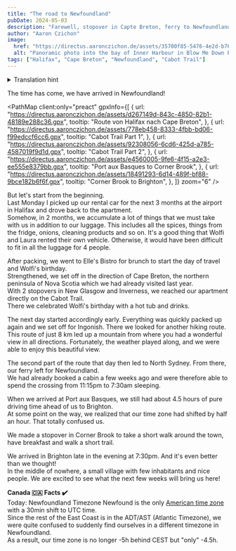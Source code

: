 ```yaml
---
title: "The road to Newfoundland"
pubDate: 2024-05-03
description: "Farewell, stopover in Capte Breton, ferry to Newfoundland and arrival in Brighton. We experienced a lot."
author: "Aaron Czichon"
image:
  href: "https://directus.aaronczichon.de/assets/35700f85-5476-4e2d-b76e-95bf6989fc4d.jpg?quality=70&width=1600"
  alt: "Panoramic photo into the bay of Inner Harbour in Blow Me Down Provincial Park"
tags: ["Halifax", "Cape Breton", "Newfoundland", "Cabot Trail"]
---
```



<details>
  <summary>Translation hint</summary>
  We implemented the English version of this blog for you in June. We will publish
  all new blog entries also in English. Every entry before Jun 24th 2024 is automatically
  translated through DeepL. So please apologize if the translation is not perfect.
  If you want to read the original German entry, please switch to the German version
  of our blog.
</details>

The time has come, we have arrived in Newfoundland!

<PathMap
  client:only="preact"
  gpxInfo={[
    {
      url: "https://directus.aaronczichon.de/assets/d267149d-843c-4850-82b1-48189e288c36.gpx",
      tooltip: "Route von Halifax nach Cape Breton",
    },
    {
      url: "https://directus.aaronczichon.de/assets/778eb458-8333-4fbb-bd06-f99edccf6cc6.gpx",
      tooltip: "Cabot Trail Part 1",
    },
    {
      url: "https://directus.aaronczichon.de/assets/92308056-6cd6-425d-a785-4587019f9d1d.gpx",
      tooltip: "Cabot Trail Part 2",
    },
    {
      url: "https://directus.aaronczichon.de/assets/e4560005-9fe6-4f15-a2e3-ee555e8379bb.gpx",
      tooltip: "Port aux Basques to Corner Brook",
    },
    {
      url: "https://directus.aaronczichon.de/assets/18491293-6d14-489f-bf88-9bce182b6f6f.gpx",
      tooltip: "Corner Brook to Brighton",
    },
  ]}
  zoom="6"
/>

<DirectusImage assetId="2c02e9c5-723f-4cef-b148-6e9831b4d692.jpg" />

But let's start from the beginning.  
Last Monday I picked up our rental car for the next 3 months at the airport in Halifax and drove back to the apartment.  
Somehow, in 2 months, we accumulate a lot of things that we must take with us in addition to our luggage. This includes all the spices, things from the fridge, onions, cleaning products and so on. It's a good thing that Wolfi and Laura rented their own vehicle. Otherwise, it would have been difficult to fit in all the luggage for 4 people.

<DirectusImage assetId="78ad889f-705f-4d98-8e51-d27d0bd13f1b.jpg" />

After packing, we went to Elle's Bistro for brunch to start the day of travel and Wolfi's birthday.  
Strengthened, we set off in the direction of Cape Breton, the northern peninsula of Nova Scotia which we had already visited last year.  
With 2 stopovers in New Glasgow and Inverness, we reached our apartment directly on the Cabot Trail.  
There we celebrated Wolfi's birthday with a hot tub and drinks.

<DirectusImage assetId="e975b0fa-cb28-484d-a1bc-b09f621628cc.jpg" />

<DirectusImage assetId="1be0ebb5-7903-4f38-92fb-e1e3207a6ea6.jpg" />

The next day started accordingly early. Everything was quickly packed up again and we set off for Ingonish. There we looked for another hiking route. This route of just 8 km led up a mountain from where you had a wonderful view in all directions. Fortunately, the weather played along, and we were able to enjoy this beautiful view.

The second part of the route that day then led to North Sydney. From there, our ferry left for Newfoundland.  
We had already booked a cabin a few weeks ago and were therefore able to spend the crossing from 11:15pm to 7:30am sleeping.

<DirectusImage assetId="b4aa42e8-85cd-4cb6-9428-a1a6d63448f5.jpg" />

<DirectusImage assetId="ceba1edd-81b0-4cee-92dd-4a9979742f6c.jpg" />

<DirectusImage assetId="d360f137-73c3-4081-a33d-815aa784e624.jpg" />

<DirectusImage assetId="ce35edd7-78bf-43f5-845c-7e322319fce3.jpg" />

<DirectusImage assetId="db4a74e6-333f-4715-a236-7b4453b20fcc.jpg" />

When we arrived at Port aux Basques, we still had about 4.5 hours of pure driving time ahead of us to Brighton.  
At some point on the way, we realized that our time zone had shifted by half an hour. That totally confused us.

We made a stopover in Corner Brook to take a short walk around the town, have breakfast and walk a short trail.

<DirectusImage assetId="306345da-ed86-4b37-9ea0-56fa93c74b52.jpg" />

We arrived in Brighton late in the evening at 7:30pm. And it's even better than we thought!  
In the middle of nowhere, a small village with few inhabitants and nice people. We are excited to see what the next few weeks will bring us here!

<DirectusImage assetId="7269b4eb-1661-4be3-b13a-5937df202006.jpg" />

**Canada 🇨🇦 Facts ✔️**  
Today: Newfoundland Timezone
Newfound is the only [American time zone](https://en.wikipedia.org/wiki/Newfoundland_Time_Zone) with a 30min shift to UTC time.  
Since the rest of the East Coast is in the ADT/AST (Atlantic Timezone), we were quite confused to suddenly find ourselves in a different timezone in Newfoundland.  
As a result, our time zone is no longer -5h behind CEST but "only" -4.5h.

<DirectusImage assetId="007f0c09-7bb0-4bb8-84ce-510a739a3576.jpg" />

<DirectusImage assetId="7ec6f4e6-2bce-46d3-aa8f-d6283ca8a035.jpg" />

<DirectusImage assetId="1c97f652-6f56-4999-b9e4-c677f79d9a0e.jpg" />

